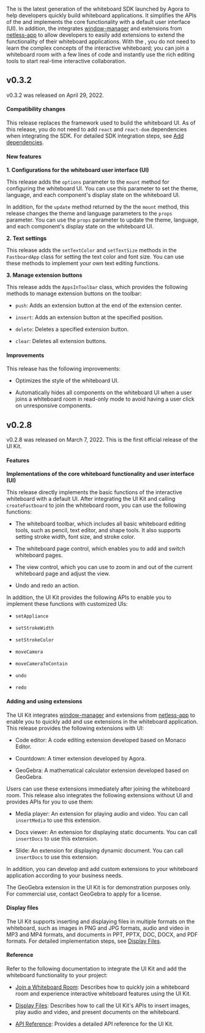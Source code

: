 <PlatformWrapper platform="web">


The <Vg k="FAST_SDK" /> is the latest generation of the whiteboard SDK launched by Agora to help developers quickly build whiteboard applications. It simplifies the APIs of the <Vg k="WHITE_SDK" /> and implements the core functionality with a default user interface (UI). In addition, the <Vg k="FAST_SDK" /> integrates [window-manager](https://github.com/netless-io/window-manager) and extensions from [netless-app](https://github.com/netless-io/netless-app) to allow developers to easily add extensions to extend the functionality of their whiteboard applications. With the <Vg k="FAST_SDK" />, you do not need to learn the complex concepts of the interactive whiteboard; you can join a whiteboard room with a few lines of code and instantly use the rich editing tools to start real-time interactive collaboration.


## v0.3.2
v0.3.2 was released on April 29, 2022.

#### Compatibility changes
This release replaces the framework used to build the whiteboard UI. As of this release, you do not need to add `react` and `react-dom` dependencies when integrating the SDK. For detailed SDK integration steps, see [Add dependencies](/interactive-whiteboard/get-started/get-started-uikit).

#### New features
**1. Configurations for the whiteboard user interface (UI)**

This release adds the `options` parameter to the `mount` method for configuring the whiteboard UI. You can use this parameter to set the theme, language, and each component's display state on the whiteboard UI.

In addition, for the `update` method returned by the the `mount` method, this release changes the theme and language parameters to the `props` parameter. You can use the `props` parameter to update the theme, language, and each component's display state on the whiteboard UI.

**2. Text settings**

This release adds the `setTextColor` and `setTextSize` methods in the `FastboardApp` class for setting the text color and font size. You can use these methods to implement your own text editing functions.

**3. Manage extension buttons**

This release adds the `AppsInToolbar` class, which provides the following methods to manage extension buttons on the toolbar:

- `push`: Adds an extension button at the end of the extension center.

- `insert`: Adds an extension button at the specified position.

- `delete`: Deletes a specified extension button.

- `clear`: Deletes all extension buttons.

#### Improvements
This release has the following improvements:

- Optimizes the style of the whiteboard UI.

- Automatically hides all components on the whiteboard UI when a user joins a whiteboard room in read-only mode to avoid having a user click on unresponsive components.

## v0.2.8

v0.2.8 was released on March 7, 2022. This is the first official release of the UI Kit.

#### Features

**Implementations of the core whiteboard functionality and user interface (UI)**

This release directly implements the basic functions of the interactive whiteboard with a default UI. After integrating the UI Kit and calling `createFastboard` to join the whiteboard room, you can use the following functions:

- The whiteboard toolbar, which includes all basic whiteboard editing tools, such as pencil, text editor, and shape tools. It also supports setting stroke width, font size, and stroke color.

- The whiteboard page control, which enables you to add and switch whiteboard pages.

- The view control, which you can use to zoom in and out of the current whiteboard page and adjust the view.

- Undo and redo an action.

In addition, the UI Kit provides the following APIs to enable you to implement these functions with customized UIs:

- `setAppliance`

- `setStrokeWidth`

- `setStrokeColor`

- `moveCamera`

- `moveCameraToContain`

- `undo`

- `redo`

#### Adding and using extensions

The UI Kit integrates [window-manager](https://github.com/netless-io/window-manager) and extensions from [netless-app](https://github.com/netless-io/netless-app) to enable you to quickly add and use extensions in the whiteboard application. This release provides the following extensions with UI:

- Code editor: A code editing extension developed based on Monaco Editor.

- Countdown: A timer extension developed by Agora.

- GeoGebra: A mathematical calculator extension developed based on GeoGebra.

Users can use these extensions immediately after joining the whiteboard room. This release also integrates the following extensions without UI and provides APIs for you to use them:

- Media player: An extension for playing audio and video. You can call `insertMedia` to use this extension.

- Docs viewer: An extension for displaying static documents. You can call `insertDocs` to use this extension.

- Slide: An extension for displaying dynamic document. You can call `insertDocs` to use this extension.

In addition, you can develop and add custom extensions to your whiteboard application according to your business needs.

<div class="alert note">The GeoGebra extension in the UI Kit is for demonstration purposes only. For commercial use, contact GeoGebra to apply for a license.</div>

#### Display files

The UI Kit supports inserting and displaying files in multiple formats on the whiteboard, such as images in PNG and JPG formats, audio and video in MP3 and MP4 formats, and documents in PPT, PPTX, DOC, DOCX, and PDF formats. For detailed implementation steps, see [Display Files](/interactive-whiteboard/develop/scenes/display-files-fast).

#### Reference

Refer to the following documentation to integrate the UI Kit and add the whiteboard functionality to your project:

- [Join a Whiteboard Room](/interactive-whiteboard/get-started/get-started-sdk): Describes how to quickly join a whiteboard room and experience interactive whiteboard features using the UI Kit.

- [Display Files](/interactive-whiteboard/develop/scenes/display-files-fast): Describes how to call the UI Kit's APIs to insert images, play audio and video, and present documents on the whiteboard.

- [API Reference](/interactive-whiteboard/reference/fastboard-api): Provides a detailed API reference for the UI Kit.


</PlatformWrapper>